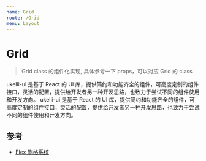```yaml
---
name: Grid
route: /Grid
menu: Layout
---
```



# Grid

> Grid class 的组件化实现, 具体参考一下 props，可以对应 Grid 的 class

<Playground className="bg_default">
  <CardContainer>
    <Grid container space={20}>
      <Grid item xs={12} sm={6} lg={6}>
        <Card p={20}>
          ukelli-ui 是基于 React 的 UI 库，提供简约和功能齐全的组件，可高度定制的组件接口，灵活的配置，提供给开发者另一种开发思路，也致力于尝试不同的组件使用和开发方向。
        </Card>
      </Grid>
      <Grid item xs={12} sm={6} lg={6}>
        <Card p={20}>
          ukelli-ui 是基于 React 的 UI 库，提供简约和功能齐全的组件，可高度定制的组件接口，灵活的配置，提供给开发者另一种开发思路，也致力于尝试不同的组件使用和开发方向。
        </Card>
      </Grid>
    </Grid>
  </CardContainer>
</Playground>

<PropsTable of={Grid} />

## 参考

- [Flex 删格系统](#/Flex)